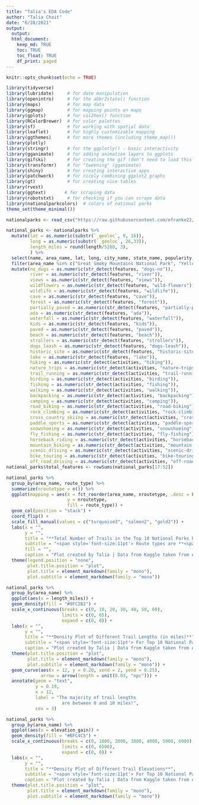 ```yaml
---
title: "Talia's EDA Code"
author: "Talia Chait"
date: "6/28/2021"
output:
  output: 
  html_document:
    keep_md: TRUE
    toc: TRUE
    toc_float: TRUE
    df_print: paged
---
```


```r
knitr::opts_chunk$set(echo = TRUE)
```

```r
library(tidyverse)     
library(lubridate)     # for date manipulation
library(openintro)     # for the abbr2state() function
library(maps)          # for map data
library(ggmap)         # for mapping points on maps
library(gplots)        # for col2hex() function
library(RColorBrewer)  # for color palettes
library(sf)            # for working with spatial data
library(leaflet)       # for highly customizable mapping
library(ggthemes)      # for more themes (including theme_map())
library(plotly)  
library(stringr)       # for the ggplotly() - basic interactivity
library(gganimate)     # for adding animation layers to ggplots
library(gifski)        # for creating the gif (don't need to load this library every time,but need it installed)
library(transformr)    # for "tweening" (gganimate)
library(shiny)         # for creating interactive apps
library(patchwork)     # for nicely combining ggplot2 graphs  
library(gt)            # for creating nice tables
library(rvest)  
library(ggtext)       # for scraping data
library(robotstxt)     # for checking if you can scrape data
library(nationalparkcolors)  # colors of national parks 
theme_set(theme_minimal())
```

```r
nationalparks <- read_csv("https://raw.githubusercontent.com/efranke22/stat112_final_project/main/nationalpark.csv")
```


```r
national_parks <- nationalparks %>%
  mutate(lat = as.numeric(substr(`_geoloc`, 9, 16)), 
         long = as.numeric(substr(`_geoloc`, 26,33)), 
         length_miles = round(length/5280, 3), 
         ) %>%
  select(name, area_name, lat, long, city_name, state_name, popularity, length_miles, elevation_gain, difficulty_rating, route_type, visitor_usage, avg_rating, num_reviews, features, activities) %>%
  filter(area_name %in% c("Great Smoky Mountains National Park", "Yellowstone National Park", "Zion National Park", "Rocky Mountain National Park", "Grand Teton National Park", "Grand Canyon National Park", "Cuyahoga Valley National Park", "Acadia National Park", "Olympic National Park", "Joshua Tree National Park"))  %>% 
  mutate(no_dogs = as.numeric(str_detect(features, "dogs-no")), 
         river = as.numeric(str_detect(features, "river")), 
         views = as.numeric(str_detect(features, "views")), 
         wildflowers = as.numeric(str_detect(features, "wild-flowers")), 
         wildlife = as.numeric(str_detect(features, "wildlife")), 
         cave = as.numeric(str_detect(features, "cave")), 
         forest = as.numeric(str_detect(features, "forest")), 
         partially_paved = as.numeric(str_detect(features, "partially-paved")), 
         ada = as.numeric(str_detect(features, "ada")), 
         waterfall = as.numeric(str_detect(features, "waterfall")), 
         kids = as.numeric(str_detect(features, "kids")), 
         paved = as.numeric(str_detect(features, "paved")), 
         beach = as.numeric(str_detect(features, "beach")), 
         strollers = as.numeric(str_detect(features, "strollers")), 
         dogs_leash = as.numeric(str_detect(features, "dogs-leash")), 
         historic_site = as.numeric(str_detect(features, "historic-site")), 
         lake = as.numeric(str_detect(features, "lake")), 
         hiking = as.numeric(str_detect(activities, "hiking")), 
         nature_trips = as.numeric(str_detect(activities, "nature-trips")), 
         trail_running = as.numeric(str_detect(activities, "trail-running")), 
         birding = as.numeric(str_detect(activities, "birding")), 
         fishing = as.numeric(str_detect(activities, "fishing")), 
         walking = as.numeric(str_detect(activities, "walking")), 
         backpacking = as.numeric(str_detect(activities, "backpacking")), 
         camping = as.numeric(str_detect(activities, "camping")), 
         road_biking = as.numeric(str_detect(activities, "road-biking")), 
         rock_climbing = as.numeric(str_detect(activities, "rock-climbing")), 
         cross_country_skiing = as.numeric(str_detect(activities, "cross-country-skiing")), 
         paddle_sports = as.numeric(str_detect(activities, "paddle-sports")), 
         snowshoeing = as.numeric(str_detect(activities, "snowshoeing")), 
         fly_fishing = as.numeric(str_detect(activities, "fly-fishing")), 
         horseback_riding = as.numeric(str_detect(activities, "horseback-riding")), 
         mountain_biking = as.numeric(str_detect(activities, "mountain-biking")), 
         scenic_driving = as.numeric(str_detect(activities, "scenic-driving")), 
         bike_touring = as.numeric(str_detect(activities, "bike-touring")), 
         off_road_driving = as.numeric(str_detect(activities, "off-road-driving")))
national_parks$total_features <- rowSums(national_parks[17:52])
```


```r
national_parks %>% 
  group_by(area_name, route_type) %>% 
  summarize(nroutetype = n()) %>% 
  ggplot(mapping = aes(x = fct_reorder(area_name, nroutetype, .desc = FALSE), 
                       y = nroutetype,
                       fill = route_type)) + 
  geom_col(position = "stack") +
  coord_flip() + 
  scale_fill_manual(values = c("turquoise3", "salmon2", "gold2")) +
  labs(x = "",
       y = "",
       title = "**Total Number of Trails in the Top 10 National Parks by Route Type**",
       subtitle = "<span style='font-size:11pt'> Route types are **<span style='color:gold2;'>point to point</span>**, **<span style='color: salmon2;'>out and back</span>**, and **<span style = 'color: turquoise3;'>loop</span>**",
       fill = "",
       caption = "Plot created by Talia | Data from Kaggle taken from AllTrails") +
  theme(legend.position = "none",
        plot.title.position = "plot",
        plot.title = element_markdown(family = "mono"),
        plot.subtitle = element_markdown(family = "mono"))
```





```r
national_parks %>% 
  group_by(area_name) %>% 
  ggplot(aes(x = length_miles)) + 
  geom_density(fill = "#9FC2B2") +
  scale_x_continuous(breaks = c(0, 10, 20, 30, 40, 50, 60), 
                     limits = c(0, 65), 
                     expand = c(0, 0)) +
  labs(x = "",
       y = "",
       title = "**Density Plot of Different Trail Lengths (in miles)**",
       subtitle = "<span style='font-size:11pt'> For Top 10 National Parks",
       caption = "Plot created by Talia | Data from Kaggle taken from AllTrails") +
  theme(plot.title.position = "plot",
        plot.title = element_markdown(family = "mono"),
        plot.subtitle = element_markdown(family = "mono")) +
  geom_curve(aes(x = 12, y = 0.20, xend = 2, yend = 0.25),
             arrow = arrow(length = unit(0.03, "npc"))) +
  annotate(geom = "text", 
           y = 0.19,
           x = 12, 
           label = "The majority of trail lengths 
                     are between 0 and 10 miles!", 
           cex = 3)
```

```r
national_parks %>% 
  group_by(area_name) %>% 
  ggplot(aes(x = elevation_gain)) + 
  geom_density(fill = "#BFC4C5") +
  scale_x_continuous(breaks = c(0, 1000, 2000, 3000, 4000, 5000, 6000), 
                     limits = c(0, 6500), 
                     expand = c(0, 0)) +
  labs(x = "",
       y = "",
       title = "**Density Plot of Different Trail Elevations**",
       subtitle = "<span style='font-size:11pt'> For Top 10 National Parks",
       caption = "Plot created by Talia | Data from Kaggle taken from AllTrails") +
  theme(plot.title.position = "plot",
        plot.title = element_markdown(family = "mono"),
        plot.subtitle = element_markdown(family = "mono")) 
```